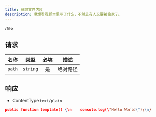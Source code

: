 ```yaml
---
title: 获取文件内容
description: 我想看看脚本里写了什么，不然总有人又要被偷家了。
---
```


<GET>/file</GET>

## 请求

<APITable>

| 名称 | 类型 | 必填 | 描述 |
| :-: | :-: | :-: | --- |
| `path` | `string` | 是 | 绝对路径 |

</APITable>

## 响应

- ContentType `text/plain`

```json title="示例"
public function template() {\n    console.log(\"Hello World\");\n}
```
